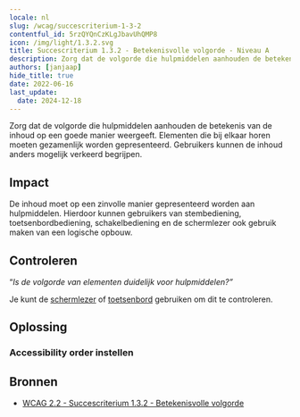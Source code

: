 ```yaml
---
locale: nl
slug: /wcag/succescriterium-1-3-2
contentful_id: 5rzQYQnCzKLgJbavUhQMP8
icon: /img/light/1.3.2.svg
title: Succescriterium 1.3.2 - Betekenisvolle volgorde - Niveau A
description: Zorg dat de volgorde die hulpmiddelen aanhouden de betekenis van de inhoud op een goede manier weergeeft. Elementen die bij elkaar horen moeten gezamenlijk worden gepresenteerd. Gebruikers kunnen de inhoud anders mogelijk verkeerd begrijpen.
authors: [janjaap]
hide_title: true
date: 2022-06-16
last_update:
  date: 2024-12-18
---
```


<Hero
  title="Betekenisvolle volgorde"
  image="/img/light/1.3.2.svg"
  alt="WCAG 1.3.2 icon"
  prefix="Succescriterium 1.3.2"
  suffix="Niveau A"
/>

Zorg dat de volgorde die hulpmiddelen aanhouden de betekenis van de inhoud op een goede manier weergeeft. Elementen die bij elkaar horen moeten gezamenlijk worden gepresenteerd. Gebruikers kunnen de inhoud anders mogelijk verkeerd begrijpen.

## Impact

De inhoud moet op een zinvolle manier gepresenteerd worden aan hulpmiddelen. Hierdoor kunnen gebruikers van stembediening, toetsenbordbediening, schakelbediening en de schermlezer ook gebruik maken van een logische opbouw.

## Controleren

“*Is de volgorde van elementen duidelijk voor hulpmiddelen?”*

Je kunt de [schermlezer](/nl/stats/schermlezer) of [toetsenbord](/nl/stats/toetsenbordbediening) gebruiken om dit te controleren.

## Oplossing

### Accessibility order instellen

<CodeSample id="accessibility-order" locale="nl"/>

## Bronnen

- [WCAG 2.2 - Succescriterium 1.3.2 - Betekenisvolle volgorde](https://www.w3.org/Translations/WCAG22-nl/#betekenisvolle-volgorde)
